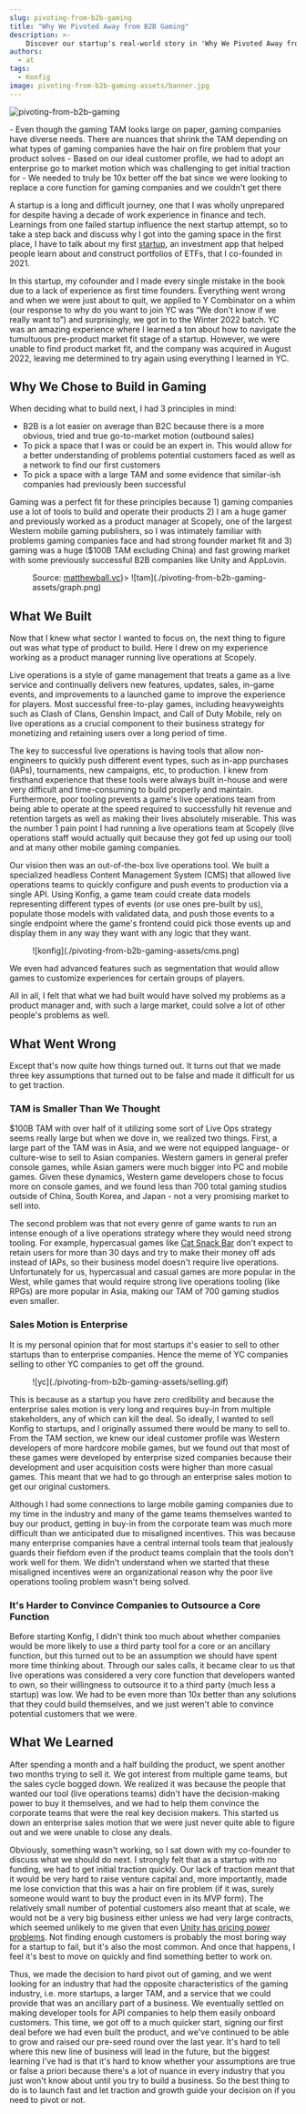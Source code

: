 ```yaml
---
slug: pivoting-from-b2b-gaming
title: "Why We Pivoted Away from B2B Gaming"
description: >-
    Discover our startup's real-world story in 'Why We Pivoted Away from B2B Gaming'. We delve into our firsthand experiences with the gaming market's complexities, the hurdles in enterprise sales, and our strategic shift to developing API tools. This article offers a transparent look at the challenges and decisions faced on our ongoing entrepreneurial journey.
authors:
  - at
tags:
  - Konfig
image: pivoting-from-b2b-gaming-assets/banner.jpg
---
```


![pivoting-from-b2b-gaming](pivoting-from-b2b-gaming-assets/banner.jpg)

<Admonition type="info" title="summary">
- Even though the gaming TAM looks large on paper, gaming companies have diverse needs. There are nuances that shrink the TAM depending on what types of gaming companies have the hair on fire problem that your product solves
- Based on our ideal customer profile, we had to adopt an enterprise go to market motion which was challenging to get initial traction for
- We needed to truly be 10x better off the bat since we were looking to replace a core function for gaming companies and we couldn't get there
</Admonition>

A startup is a long and difficult journey, one that I was wholly unprepared for
despite having a decade of work experience in finance and tech. Learnings from
one failed startup influence the next startup attempt, so to take a step back
and discuss why I got into the gaming space in the first place, I have to talk
about my first [startup](https://www.ycombinator.com/companies/tai), an investment app that helped people learn about and
construct portfolios of ETFs, that I co-founded in 2021.

In this startup, my cofounder and I made every single mistake in the book due to
a lack of experience as first time founders. Everything went wrong and when we
were just about to quit, we applied to Y Combinator on a whim (our response to
why do you want to join YC was “We don't know if we really want to”) and
surprisingly, we got in to the Winter 2022 batch. YC was an amazing experience
where I learned a ton about how to navigate the tumultuous pre-product market
fit stage of a startup.  However, we were unable to find product market fit, and
the company was acquired in August 2022, leaving me determined to try again
using everything I learned in YC.

## Why We Chose to Build in Gaming

When deciding what to build next, I had 3 principles in mind:

- B2B is a lot easier on average than B2C because there is a more obvious, tried and true go-to-market motion (outbound sales)
- To pick a space that I was or could be an expert in. This would allow for a better understanding of problems potential customers faced as well as a network to find our first customers
- To pick a space with a large TAM and some evidence that similar-ish companies had previously been successful

Gaming was a perfect fit for these principles because 1) gaming companies use a
lot of tools to build and operate their products 2) I am a huge gamer and
previously worked as a product manager at Scopely, one of the largest Western
mobile gaming publishers, so I was intimately familiar with problems gaming
companies face and had strong founder market fit and 3) gaming was a huge ($100B
TAM excluding China) and fast growing market with some previously successful B2B
companies like Unity and AppLovin.


<Figure caption={<span>Source: <a href="matthewball.vc">matthewball.vc</a></span>}>
![tam](./pivoting-from-b2b-gaming-assets/graph.png)
</Figure>

## What We Built

Now that I knew what sector I wanted to focus on, the next thing to figure out
was what type of product to build. Here I drew on my experience working as a
product manager running live operations at Scopely.

Live operations is a style of game management that treats a game as a live
service and continually delivers new features, updates, sales, in-game events,
and improvements to a launched game to improve the experience for players. Most
successful free-to-play games, including heavyweights such as Clash of Clans,
Genshin Impact, and Call of Duty Mobile, rely on live operations as a crucial
component to their business strategy for monetizing and retaining users over a
long period of time.

The key to successful live operations is having tools that allow non-engineers
to quickly push different event types, such as in-app purchases (IAPs),
tournaments, new campaigns, etc, to production. I knew from firsthand experience
that these tools were always built in-house and were very difficult and
time-consuming to build properly and maintain. Furthermore, poor tooling
prevents a game's live operations team from being able to operate at the speed
required to successfully hit revenue and retention targets as well as making
their lives absolutely miserable. This was the number 1 pain point I had running
a live operations team at Scopely (live operations staff would actually quit
because they got fed up using our tool) and at many other mobile gaming
companies.

Our vision then was an out-of-the-box live operations tool. We built a
specialized headless Content Management System (CMS) that allowed live
operations teams to quickly configure and push events to production via a single
API. Using Konfig, a game team could create data models representing different
types of events (or use ones pre-built by us), populate those models with
validated data, and push those events to a single endpoint where the game's
frontend could pick those events up and display them in any way they want with
any logic that they want.


<Figure caption="Konfig's Live Operations Tool">
![konfig](./pivoting-from-b2b-gaming-assets/cms.png)
</Figure>

We even had advanced features such as segmentation that would allow games to
customize experiences for certain groups of players.

All in all, I felt that what we had built would have solved my problems as a
product manager and, with such a large market, could solve a lot of other
people's problems as well.

## What Went Wrong

Except that's now quite how things turned out. It turns out that we made three
key assumptions that turned out to be false and made it difficult for us to get
traction.

### TAM is Smaller Than We Thought

$100B TAM with over half of it utilizing some sort of Live Ops strategy seems
really large but when we dove in, we realized two things. First, a large part of
the TAM was in Asia, and we were not equipped language- or culture-wise to sell
to Asian companies. Western gamers in general prefer console games, while Asian
gamers were much bigger into PC and mobile games. Given these dynamics, Western
game developers chose to focus more on console games, and we found less than 700
total gaming studios outside of China, South Korea, and Japan - not a very
promising market to sell into.

The second problem was that not every genre of game wants to run an intense
enough of a live operations strategy where they would need strong tooling. For
example, hypercasual games like [Cat Snack
Bar](https://play.google.com/store/apps/details?id=com.tree.idle.catsnackbar&hl=en_US&gl=US)
don't expect to retain users for more than 30 days and try to make their money
off ads instead of IAPs, so their business model doesn't require live
operations. Unfortunately for us, hypercasual and casual games are more popular
in the West, while games that would require strong live operations tooling (like
RPGs) are more popular in Asia, making our TAM of 700 gaming studios even
smaller.

### Sales Motion is Enterprise

It is my personal opinion that for most startups it's easier to sell to other
startups than to enterprise companies. Hence the meme of YC companies selling to
other YC companies to get off the ground.

<Figure caption="A live view of YC Companies selling to other YC Companies">
![yc](./pivoting-from-b2b-gaming-assets/selling.gif)
</Figure>

This is because as a startup you have zero credibility and because the
enterprise sales motion is very long and requires buy-in from multiple
stakeholders, any of which can kill the deal. So ideally, I wanted to sell
Konfig to startups, and I originally assumed there would be many to sell to.
From the TAM section, we knew our ideal customer profile was Western developers
of more hardcore mobile games, but we found out that most of these games were
developed by enterprise sized companies because their development and user
acquisition costs were higher than more casual games. This meant that we had to
go through an enterprise sales motion to get our original customers.

Although I had some connections to large mobile gaming companies due to my time
in the industry and many of the game teams themselves wanted to buy our product,
getting in buy-in from the corporate team was much more difficult than we
anticipated due to misaligned incentives. This was because many enterprise
companies have a central internal tools team that jealously guards their fiefdom
even if the product teams complain that the tools don't work well for them. We
didn't understand when we started that these misaligned incentives were an
organizational reason why the poor live operations tooling problem wasn't being
solved.

### It's Harder to Convince Companies to Outsource a Core Function

Before starting Konfig, I didn't think too much about whether companies would be
more likely to use a third party tool for a core or an ancillary function, but
this turned out to be an assumption we should have spent more time thinking
about. Through our sales calls, it became clear to us that live operations was
considered a very core function that developers wanted to own, so their
willingness to outsource it to a third party (much less a startup) was low. We
had to be even more than 10x better than any solutions that they could build
themselves, and we just weren't able to convince potential customers that we
were.

## What We Learned

After spending a month and a half building the product, we spent another two
months trying to sell it. We got interest from multiple game teams, but the
sales cycle bogged down. We realized it was because the people that wanted our
tool (live operations teams) didn't have the decision-making power to buy it
themselves, and we had to help them convince the corporate teams that were the
real key decision makers. This started us down an enterprise sales motion that
we were just never quite able to figure out and we were unable to close any
deals.

Obviously, something wasn't working, so I sat down with my co-founder to discuss
what we should do next. I strongly felt that as a startup with no funding, we
had to get initial traction quickly. Our lack of traction meant that it would be
very hard to raise venture capital and, more importantly, made me lose
conviction that this was a hair on fire problem (if it was, surely someone would
want to buy the product even in its MVP form). The relatively small number of
potential customers also meant that at scale, we would not be a very big
business either unless we had very large contracts, which seemed unlikely to me
given that even [Unity has pricing power problems](https://www.axios.com/2023/09/13/unity-runtime-fee-policy-marc-whitten). Not finding enough customers
is probably the most boring way for a startup to fail, but it's also the most
common. And once that happens, I feel it's best to move on quickly and find
something better to work on.

Thus, we made the decision to hard pivot out of gaming, and we went looking for
an industry that had the opposite characteristics of the gaming industry, i.e.
more startups, a larger TAM, and a service that we could provide that was an
ancillary part of a business. We eventually settled on making developer tools
for API companies to help them easily onboard customers. This time, we got off
to a much quicker start, signing our first deal before we had even built the
product, and we've continued to be able to grow and raised our pre-seed round
over the last year. It's hard to tell where this new line of business will lead
in the future, but the biggest learning I've had is that it's hard to know
whether your assumptions are true or false a priori because there's a lot of
nuance in every industry that you just won't know about until you try to build a
business. So the best thing to do is to launch fast and let traction and growth
guide your decision on if you need to pivot or not.
